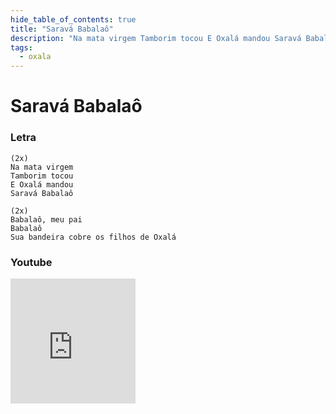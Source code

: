 ```yaml
---
hide_table_of_contents: true
title: "Saravá Babalaô"
description: "Na mata virgem Tamborim tocou E Oxalá mandou Saravá Babalaô Babalaô, meu pai Babalaô Sua bandeira cobre os filhos de Oxalá"
tags:
  - oxala
---
```


# Saravá Babalaô

### Letra

```text
(2x)
Na mata virgem
Tamborim tocou
E Oxalá mandou
Saravá Babalaô

(2x)
Babalaô, meu pai
Babalaô
Sua bandeira cobre os filhos de Oxalá
```

### Youtube

<iframe
  width="200"
  height="200"
  src="https://www.youtube.com/embed/UBJG8SdgA0U"
  title="YouTube video player"
  frameborder="0"
  allow="accelerometer; autoplay; clipboard-write; encrypted-media; gyroscope; picture-in-picture; web-share"
  referrerpolicy="strict-origin-when-cross-origin"
  allowfullscreen
></iframe>